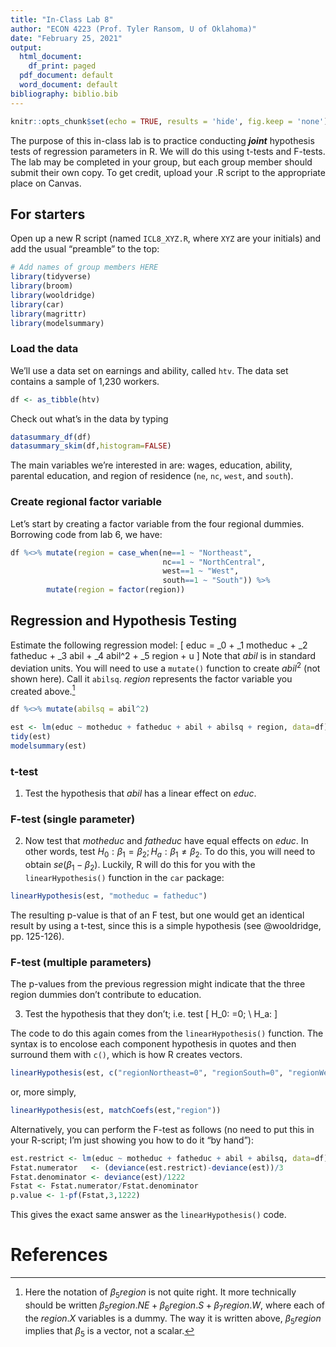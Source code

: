---
title: "In-Class Lab 8"
author: "ECON 4223 (Prof. Tyler Ransom, U of Oklahoma)"
date: "February 25, 2021"
output:
  html_document:
    df_print: paged
  pdf_document: default
  word_document: default
bibliography: biblio.bib
---

```{r setup, include=FALSE}
knitr::opts_chunk$set(echo = TRUE, results = 'hide', fig.keep = 'none')
```

The purpose of this in-class lab is to practice conducting ***joint*** hypothesis tests of regression parameters in R. We will do this using t-tests and F-tests. The lab may be completed in your group, but each group member should submit their own copy. To get credit, upload your .R script to the appropriate place on Canvas. 

## For starters
Open up a new R script (named `ICL8_XYZ.R`, where `XYZ` are your initials) and add the usual "preamble" to the top:
```{r message=FALSE, warning=FALSE, paged.print=FALSE}
# Add names of group members HERE
library(tidyverse)
library(broom)
library(wooldridge)
library(car)
library(magrittr)
library(modelsummary)
```

### Load the data
We'll use a data set on earnings and ability, called `htv`. The data set contains a sample of 1,230 workers.
```{r}
df <- as_tibble(htv)
```

Check out what's in the data by typing
```{r}
datasummary_df(df)
datasummary_skim(df,histogram=FALSE)
```

The main variables we're interested in are: wages, education, ability, parental education, and region of residence (`ne`, `nc`, `west`, and `south`).

### Create regional factor variable
Let's start by creating a factor variable from the four regional dummies. Borrowing code from lab 6, we have:
```{r}
df %<>% mutate(region = case_when(ne==1 ~ "Northeast",
                                  nc==1 ~ "NorthCentral",
                                  west==1 ~ "West",
                                  south==1 ~ "South")) %>%
        mutate(region = factor(region))
```

## Regression and Hypothesis Testing
Estimate the following regression model:
\[
educ = \beta_0 + \beta_1 motheduc + \beta_2 fatheduc + \beta_3 abil + \beta_4 abil^2 + \beta_5 region + u
\]
Note that $abil$ is in standard deviation units. You will need to use a `mutate()` function to create $abil^2$ (not shown here). Call it `abilsq`. $region$ represents the factor variable you created above.[^1]
```{r include=FALSE, message=FALSE, warning=FALSE, paged.print=FALSE}
df %<>% mutate(abilsq = abil^2)
```
```{r}
est <- lm(educ ~ motheduc + fatheduc + abil + abilsq + region, data=df)
tidy(est)
modelsummary(est)
```
### t-test
1. Test the hypothesis that $abil$ has a linear effect on $educ$.

### F-test (single parameter)
2. Now test that $motheduc$ and $fatheduc$ have equal effects on $educ$. In other words, test $H_0: \beta_1=\beta_2; H_a: \beta_1 \neq \beta_2$. To do this, you will need to obtain $se(\beta_1 - \beta_2)$. Luckily, R will do this for you with the `linearHypothesis()` function in the `car` package:
```{r}
linearHypothesis(est, "motheduc = fatheduc")
```
The resulting p-value is that of an F test, but one would get an identical result by using a t-test, since this is a simple hypothesis (see @wooldridge, pp. 125-126).

### F-test (multiple parameters)
The p-values from the previous regression might indicate that the three region dummies don't contribute to education. 

3. Test the hypothesis that they don't; i.e. test 
\[
H_0: \text{all region dummies}=0; \\
H_a: \text{any region dummy}\neq 0
\]

The code to do this again comes from the `linearHypothesis()` function. The syntax is to encolose each component hypothesis in quotes and then surround them with `c()`, which is how R creates vectors.
```{r}
linearHypothesis(est, c("regionNortheast=0", "regionSouth=0", "regionWest =0"))
```
or, more simply,
```{r}
linearHypothesis(est, matchCoefs(est,"region"))
```

Alternatively, you can perform the F-test as follows (no need to put this in your R-script; I'm just showing you how to do it "by hand"):
```{r}
est.restrict <- lm(educ ~ motheduc + fatheduc + abil + abilsq, data=df)
Fstat.numerator   <- (deviance(est.restrict)-deviance(est))/3
Fstat.denominator <- deviance(est)/1222
Fstat <- Fstat.numerator/Fstat.denominator
p.value <- 1-pf(Fstat,3,1222)
```
This gives the exact same answer as the `linearHypothesis()` code.

# References

[^1]: Here the notation of $\beta_5 region$ is not quite right. It more technically should be written $\beta_5 region.NE + \beta_6 region.S + \beta_7 region.W$, where each of the $region.X$ variables is a dummy. The way it is written above, $\beta_5 region$ implies that $\beta_5$ is a vector, not a scalar.
